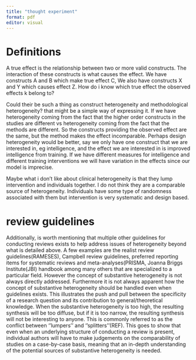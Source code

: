 ```yaml
---
title: "thought experiment"
format: pdf
editor: visual
---
```


# Definitions

A true effect is the relationship between two or more valid constructs. The interaction of these constructs is what causes the effect. We have constructs A and B which make true effect C, We also have constructs X and Y which causes effect Z. How do i know which true effect the observed effects k belong to?

Could their be such a thing as construct heterogeneity and methodological heterogeneity? that might be a simple way of expressing it. If we have heterogeneity coming from the fact that the higher order constructs in the studies are different vs heterogeneity coming from the fact that the methods are different. So the constructs providing the observed effect are the same, but the method makes the effect incomparable. Perhaps design heterogeneity would be better, say we only have one construct that we are interested in, eg intelligence, and the effect we are interested in is improved intelligence from training. If we have different measures for intelligence and different training interventions we will have variation in the effects since our model is imprecise.

Maybe what i don't like about clinical heterogeneity is that they lump intervention and individuals together. I do not think they are a comparable source of heterogeneity. Individuals have some type of randomness associated with them but intervention is very systematic and design based.


# review guidelines 
Additionally, is worth mentioning that multiple other guidelines for conducting reviews exists to help address issues of heterogeneity beyond what is detailed above. A few examples are the realist review guidelines(RAMESES), Campbell review guidelines, preferred reporting items for systematic reviews and meta-analyses(PRISMA, Joanna Briggs Institute(JBI) handbook among many others that are specialized to a particular field. However the concept of substantive heterogeneity is not always directly addressed. Furthermore it is not always apparent how the concept of substantive heterogeneity should be handled even when guidelines exists. This illustrates the push and pull between the specificity of a research question and its contribution to general/theoretical knowledge. When the substantive heterogeneity is too high, the resulting synthesis will be too diffuse, but if it is too narrow, the resulting synthesis will not be interesting to anyone. This is commonly referred to as the conflict between ‘’lumpers’’ and ‘’splitters’’(REF). This goes to show that even when an underlying structure of conducting a review is present, individual authors will have to make judgements on the comparability of studies on a case-by-case basis, meaning that an in-depth understanding of the potential sources of substantive heterogeneity is needed. 
